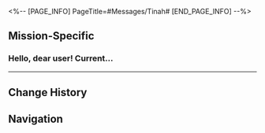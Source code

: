 <%-- [PAGE_INFO]
PageTitle=#Messages/Tinah#
[END_PAGE_INFO] --%>
{{Messages Infobox
|id        = 155
|image     = NPC Tinah Icon.png
|type      = NPC
|sender    = Tinah
|signature = 
|faction   = Penacony
}}

==Mission-Specific==
===Hello, dear user! Current...===
{{Messages
|start_condition = 
|text =
:'''Tinah:''' Hello, dear user! Current data suggests you have collected three arcade machines. Can you provide a quick review based on your gaming experience?
:{Choice} It's okay.
::'''(Trailblazer):''' It's okay. Nothing too surprising, but not bad either.
::'''Tinah:''' Thank you for your review! We will continue to adjust and optimize the game's content based on the feedback you have given for this test. Stay tuned!
:{Choice} Yeah, it's pretty fun.
::'''(Trailblazer):''' Pretty interesting. You guys keep it up.
::'''Tinah:''' Thank you for your review! Your support is our greatest motivation!
:{Choice} Ain't that good
::'''(Trailblazer):''' As for the game's quality, well, I'd rather play something else these days...
::'''Tinah:''' Thank you for your review! We are sorry that you are unsatisfied with your experience. We will do our best to adjust and optimize all aspects of the game as soon as possible.
:'''Tinah:''' We will be offering generous rewards for the players involved in this test. Please complete the rest of your progress.
}}
----

==Change History==
{{Change History|2.3}}

==Navigation==
{{Messages Navbox}}